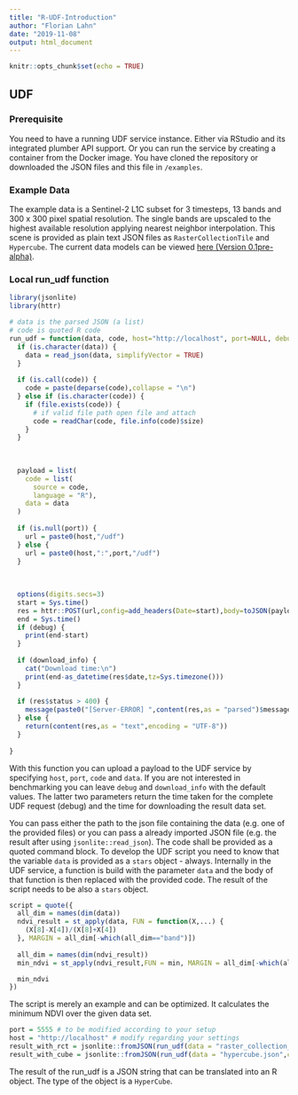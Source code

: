 ```yaml
---
title: "R-UDF-Introduction"
author: "Florian Lahn"
date: "2019-11-08"
output: html_document
---
```


```r
knitr::opts_chunk$set(echo = TRUE)
```

## UDF

### Prerequisite
You need to have a running UDF service instance. Either via RStudio and its integrated plumber API support. Or you can run the service by creating a container from the Docker image.
You have cloned the repository or downloaded the JSON files and this file in `/examples`.

### Example Data
The example data is a Sentinel-2 L1C subset for 3 timesteps, 13 bands and 300 x 300 pixel spatial resolution. The single bands are upscaled to the highest available resolution applying nearest neighbor interpolation. This scene is provided as plain text JSON files as `RasterCollectionTile` and `Hypercube`. The current data models can be viewed [here (Version 0.1pre-alpha)](https://open-eo.github.io/openeo-udf/api_docs/).

### Local run_udf function
```r
library(jsonlite)
library(httr)

# data is the parsed JSON (a list)
# code is quoted R code
run_udf = function(data, code, host="http://localhost", port=NULL, debug = FALSE, download_info = FALSE) {
  if (is.character(data)) {
    data = read_json(data, simplifyVector = TRUE)
  }
  
  if (is.call(code)) {
    code = paste(deparse(code),collapse = "\n")
  } else if (is.character(code)) {
    if (file.exists(code)) {
      # if valid file path open file and attach
      code = readChar(code, file.info(code)$size)
    }    
  }
  
  
  
  payload = list(
    code = list(
      source = code,
      language = "R"),
    data = data
  )
  
  if (is.null(port)) {
    url = paste0(host,"/udf")
  } else {
    url = paste0(host,":",port,"/udf")
  }
  
  
  
  options(digits.secs=3)
  start = Sys.time()
  res = httr::POST(url,config=add_headers(Date=start),body=toJSON(payload,auto_unbox = TRUE),encode=c("json"))
  end = Sys.time()
  if (debug) {
    print(end-start)
  }
  
  if (download_info) {
    cat("Download time:\n")
    print(end-as_datetime(res$date,tz=Sys.timezone()))
  }
  
  if (res$status > 400) {
    message(paste0("[Server-ERROR] ",content(res,as = "parsed")$message))
  } else {
    return(content(res,as = "text",encoding = "UTF-8"))
  }
  
}
```

With this function you can upload a payload to the UDF service by specifying `host`, `port`, `code` and `data`. If you are not interested in benchmarking you can leave `debug` and `download_info` with the default values. The latter two parameters return the time taken for the complete UDF request (debug) and the time for downloading the result data set.

You can pass either the path to the json file containing the data (e.g. one of the provided files) or you can pass a already imported JSON file (e.g. the result after using `jsonlite::read_json`). The code shall be provided as a quoted command block. To develop the UDF script you need to know that the variable `data` is provided as a `stars` object - always. Internally in the UDF service, a function is build with the parameter `data` and the body of that function is then replaced with the provided code. The result of the script needs to be also a `stars` object.

```r
script = quote({
  all_dim = names(dim(data))
  ndvi_result = st_apply(data, FUN = function(X,...) {
    (X[8]-X[4])/(X[8]+X[4])
  }, MARGIN = all_dim[-which(all_dim=="band")])
  
  all_dim = names(dim(ndvi_result))
  min_ndvi = st_apply(ndvi_result,FUN = min, MARGIN = all_dim[-which(all_dim=="t")])

  min_ndvi
})
```

The script is merely an example and can be optimized. It calculates the minimum NDVI over the given data set.

```r
port = 5555 # to be modified according to your setup
host = "http://localhost" # modify regarding your settings
result_with_rct = jsonlite::fromJSON(run_udf(data = "raster_collection_tile.json",code = script,host=host,port=port),simplifyVector = TRUE)
result_with_cube = jsonlite::fromJSON(run_udf(data = "hypercube.json",code = script,host=host,port=port),simplifyVector = TRUE)
```

The result of the run_udf is a JSON string that can be translated into an R object. The type of the object is a `HyperCube`.
